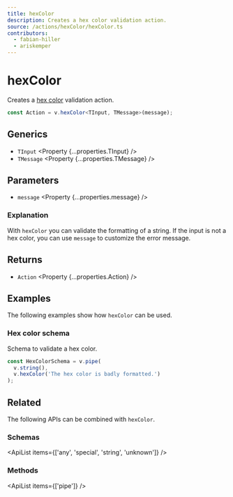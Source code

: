 ```yaml
---
title: hexColor
description: Creates a hex color validation action.
source: /actions/hexColor/hexColor.ts
contributors:
  - fabian-hiller
  - ariskemper
---
```



# hexColor

Creates a [hex color](https://en.wikipedia.org/wiki/Web_colors#Hex_triplet) validation action.

```ts
const Action = v.hexColor<TInput, TMessage>(message);
```

## Generics

- `TInput` <Property {...properties.TInput} />
- `TMessage` <Property {...properties.TMessage} />

## Parameters

- `message` <Property {...properties.message} />

### Explanation

With `hexColor` you can validate the formatting of a string. If the input is not a hex color, you can use `message` to customize the error message.

## Returns

- `Action` <Property {...properties.Action} />

## Examples

The following examples show how `hexColor` can be used.

### Hex color schema

Schema to validate a hex color.

```ts
const HexColorSchema = v.pipe(
  v.string(),
  v.hexColor('The hex color is badly formatted.')
);
```

## Related

The following APIs can be combined with `hexColor`.

### Schemas

<ApiList items={['any', 'special', 'string', 'unknown']} />

### Methods

<ApiList items={['pipe']} />
